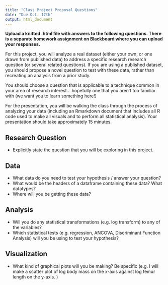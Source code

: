 ```yaml
---
title: "Class Project Proposal Questions"
date: "Due Oct. 17th"
output: html_document
---
```


**Upload a knitted .html file with answers to the following questions.  There is a separate homework assignment on Blackboard where you can upload your responses.**

For this project, you will analyze a real dataset (either your own, or one drawn from published data) to address a specific research research question (or several related questions). If you are using a published dataset, you should propose a novel question to test with these data, rather than recreating an analysis from a prior study. 

You should choose a question that is applicable to a technique common in your area of research interest....hopefully one that you aren't too familiar with (we want you to learn something here!) 

For the presentation, you will be walking the class through the process of analyzing your data (including an Rmarkdown document that includes all R code used to make all visuals and to perform all statistical analysis). Your presentation should take approximately 15 minutes.

## Research Question

- Explicitly state the question that you will be exploring in this project.

## Data

- What data do you need to test your hypothesis / answer your question?
- What would be the headers of a dataframe containing these data? What datatypes?
- Where will you be getting these data?

## Analysis

- Will you do any statistical transformations (e.g. log transform) to any of the variables?
- Which statistical tests (e.g. regression, ANCOVA, Discriminant Function Analysis) will you be using to test your hypothesis? 

## Visualization

- What kind of graphical plots will you be making? Be specific (e.g. I will make a scatter plot of log body mass on the x-axis against log femur length on the y-axis. )